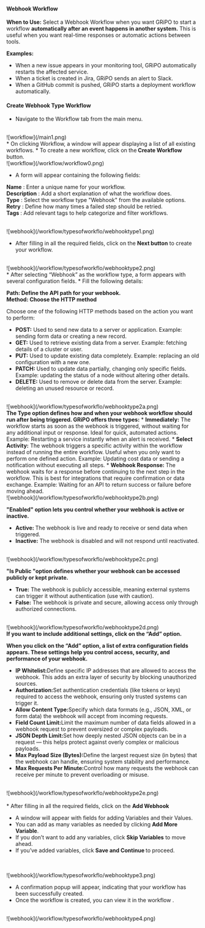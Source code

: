 #### Webhook Workflow

<b>When to Use:</b>
Select a Webhook Workflow when you want GRiPO to start a workflow <b>automatically after an event happens in another system.</b>
This is useful when you want real-time responses or automatic actions between tools.

<b>Examples:</b>

* When a new issue appears in your monitoring tool, GRiPO automatically restarts the affected service.
* When a ticket is created in Jira, GRiPO sends an alert to Slack.
* When a GitHub commit is pushed, GRiPO starts a deployment workflow automatically.

#### Create Webhook Type Workflow

* Navigate to the Workflow tab from the main menu.
<br />
![workflow](/main1.png)<br  />
* On clicking Workflow, a window will appear displaying a list of all existing workflows.
* To create a new workflow, click on the<b> Create Workflow</b> button.
<br />
![workflow](/workflow/workflow0.png)<br  />

* A form will appear containing the following fields:

<b>Name</b> : Enter a unique name for your workflow.<br  />
<b>Description</b> : Add a short explanation of what the workflow does.<br  />
<b>Type</b> : Select the workflow type "Webhook" from the available options.<br  />
<b>Retry</b> : Define how many times a failed step should be retried.<br  />
<b>Tags </b>: Add relevant tags to help categorize and filter workflows.<br  />

<br />
![webhook](/workflow/typesofworkflo/webhooktype1.png)<br  />

* After filling in all the required fields, click on the <b>Next button</b> to create your workflow.
<br />
![webhook](/workflow/typesofworkflo/webhooktype2.png)<br  />
* After selecting “Webhook” as the workflow type, a form appears with several configuration fields.
* Fill the following details:

<b>Path: Define the API path for your webhook.</b>
<br  />
<b>Method: Choose the HTTP method</b>

 Choose one of the following HTTP methods based on the action you want to perform:
* <b>POST:</b> Used to send new data to a server or application. Example: sending form data or creating a new record.
* <b>GET:</b> Used to retrieve existing data from a server. Example: fetching details of a cluster or user.
* <b>PUT:</b> Used to update existing data completely. Example: replacing an old configuration with a new one.
* <b>PATCH: </b>Used to update data partially, changing only specific fields. Example: updating the status of a node without altering other details.
* <b>DELETE:</b> Used to remove or delete data from the server. Example: deleting an unused resource or record.
<br />
![webhook](/workflow/typesofworkflo/webhooktype2a.png)<br  />
<b>The Type option defines how and when your webhook workflow should run after being triggered. GRiPO offers three types:</b>
* <b>Immediately:</b> The workflow starts as soon as the webhook is triggered, without waiting for any additional input or response. Ideal for quick, automated actions.
Example: Restarting a service instantly when an alert is received.
* <b>Select Activity:</b> The webhook triggers a specific activity within the workflow instead of running the entire workflow. Useful when you only want to perform one defined action.
Example: Updating cost data or sending a notification without executing all steps.
* <b>Webhook Response: </b>The webhook waits for a response before continuing to the next step in the workflow. This is best for integrations that require confirmation or data exchange.
Example: Waiting for an API to return success or failure before moving ahead.
<br />
![webhook](/workflow/typesofworkflo/webhooktype2b.png)<br  />

<b>"Enabled" option lets you control whether your webhook is active or inactive.</b>

* <b>Active: </b>The webhook is live and ready to receive or send data when triggered.
* <b>Inactive:</b> The webhook is disabled and will not respond until reactivated.
<br />
![webhook](/workflow/typesofworkflo/webhooktype2c.png)<br  />

<b>"Is Public "option defines whether your webhook can be accessed publicly or kept private.</b>
* <b>True:</b> The webhook is publicly accessible, meaning external systems can trigger it without authentication (use with caution).
* <b>False:</b> The webhook is private and secure, allowing access only through authorized connections.
<br />
![webhook](/workflow/typesofworkflo/webhooktype2d.png)<br  />
<b> If you want to include additional settings, click on the “Add” option.</b>

<b>When you click on the “Add” option, a list of extra configuration fields appears. These settings help you control access, security, and performance of your webhook.</b>

* <b>IP Whitelist:</b>Define specific IP addresses that are allowed to access the webhook. This adds an extra layer of security by blocking unauthorized sources.
* <b>Authorization:</b>Set authentication credentials (like tokens or keys) required to access the webhook, ensuring only trusted systems can trigger it.
* <b>Allow Content Type:</b>Specify which data formats (e.g., JSON, XML, or form data) the webhook will accept from incoming requests.
* <b>Field Count Limit:</b>Limit the maximum number of data fields allowed in a webhook request to prevent oversized or complex payloads.
* <b>JSON Depth Limit:</b>Set how deeply nested JSON objects can be in a request — this helps protect against overly complex or malicious payloads.
* <b>Max Payload Size (Bytes):</b>Define the largest request size (in bytes) that the webhook can handle, ensuring system stability and performance.
* <b>Max Requests Per Minute:</b>Control how many requests the webhook can receive per minute to prevent overloading or misuse.
<br />
![webhook](/workflow/typesofworkflo/webhooktype2e.png)<br  />
<br />
* After filling in all the required fields, click on the <b>Add Webhook</b> 

* A window will appear with fields for adding Variables and their Values.
* You can add as many variables as needed by clicking <b>Add More Variable</b>.
* If you don’t want to add any variables, click <b>Skip Variables</b> to move ahead.
* If you’ve added variables, click <b>Save and Continue </b>to proceed.
<br />

<br />
![webhook](/workflow/typesofworkflo/webhooktype3.png)<br  />

* A confirmation popup will appear, indicating that your workflow has been successfully created.
* Once the workflow is created, you can view it in the workflow .
<br />
![webhook](/workflow/typesofworkflo/webhooktype4.png)<br  />